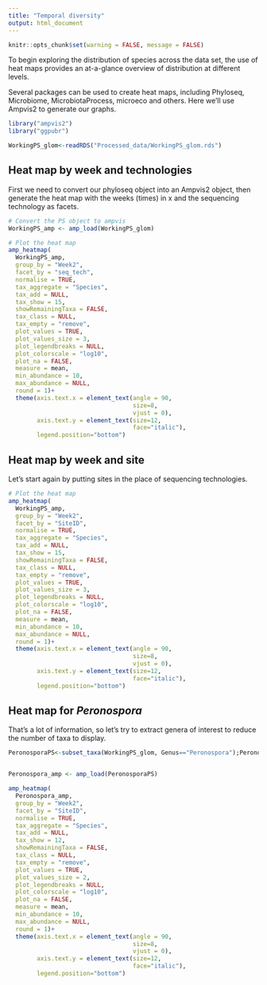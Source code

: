 ```yaml
---
title: "Temporal diversity"
output: html_document
---
```


```r
knitr::opts_chunk$set(warning = FALSE, message = FALSE) 
```

To begin exploring the distribution of species across the data set, the use of heat maps provides an at-a-glance overview of distribution at different levels.

Several packages can be used to create heat maps, including Phyloseq, Microbiome, MicrobiotaProcess, microeco and others. Here we'll use Ampvis2 to generate our graphs. 

```r
library("ampvis2")
library("ggpubr")

WorkingPS_glom<-readRDS("Processed_data/WorkingPS_glom.rds")
```

Heat map by week and technologies  
---- 

First we need to convert our phyloseq object into an Ampvis2 object, then generate the heat map with the weeks (times) in x and the sequencing technology as facets. 

```r
# Convert the PS object to ampvis 
WorkingPS_amp <- amp_load(WorkingPS_glom)

# Plot the heat map
amp_heatmap(
  WorkingPS_amp,
  group_by = "Week2",
  facet_by = "seq_tech",
  normalise = TRUE,
  tax_aggregate = "Species",
  tax_add = NULL,
  tax_show = 15,
  showRemainingTaxa = FALSE,
  tax_class = NULL,
  tax_empty = "remove",
  plot_values = TRUE,
  plot_values_size = 3,
  plot_legendbreaks = NULL,
  plot_colorscale = "log10",
  plot_na = FALSE,
  measure = mean,
  min_abundance = 10,
  max_abundance = NULL,
  round = 1)+
  theme(axis.text.x = element_text(angle = 90, 
                                   size=8, 
                                   vjust = 0),
        axis.text.y = element_text(size=12, 
                                   face="italic"),
        legend.position="bottom")
```

Heat map by week and site   
----

Let's start again by putting sites in the place of sequencing technologies. 

```r
# Plot the heat map
amp_heatmap(
  WorkingPS_amp,
  group_by = "Week2",
  facet_by = "SiteID",
  normalise = TRUE,
  tax_aggregate = "Species",
  tax_add = NULL,
  tax_show = 15,
  showRemainingTaxa = FALSE,
  tax_class = NULL,
  tax_empty = "remove",
  plot_values = TRUE,
  plot_values_size = 3,
  plot_legendbreaks = NULL,
  plot_colorscale = "log10",
  plot_na = FALSE,
  measure = mean,
  min_abundance = 10,
  max_abundance = NULL,
  round = 1)+
  theme(axis.text.x = element_text(angle = 90, 
                                   size=8, 
                                   vjust = 0),
        axis.text.y = element_text(size=12, 
                                   face="italic"),
        legend.position="bottom")
```

Heat map for _Peronospora_ 
----

That's a lot of information, so let's try to extract genera of interest to reduce the number of taxa to display.

```r
PeronosporaPS<-subset_taxa(WorkingPS_glom, Genus=="Peronospora");PeronosporaPS


Peronospora_amp <- amp_load(PeronosporaPS)

amp_heatmap(
  Peronospora_amp,
  group_by = "Week2",
  facet_by = "SiteID",
  normalise = TRUE,
  tax_aggregate = "Species",
  tax_add = NULL,
  tax_show = 12,
  showRemainingTaxa = FALSE,
  tax_class = NULL,
  tax_empty = "remove",
  plot_values = TRUE,
  plot_values_size = 2,
  plot_legendbreaks = NULL,
  plot_colorscale = "log10",
  plot_na = FALSE,
  measure = mean,
  min_abundance = 10,
  max_abundance = NULL,
  round = 1)+
  theme(axis.text.x = element_text(angle = 90, 
                                   size=8, 
                                   vjust = 0),
        axis.text.y = element_text(size=12, 
                                   face="italic"),
        legend.position="bottom")
```
